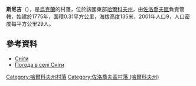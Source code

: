 {{coord|50|20|3|N|36|0|13|E|scale:100000_region:UA|display=title}}

'''斯尼吉'''（{{lang-uk|Сніги}}），是[[烏克蘭|烏克蘭]]的村落，位於該國東部[[哈爾科夫州|哈爾科夫州]]，由[[佐洛喬夫區_(哈爾科夫州)|佐洛喬夫區]]負責管轄，始建於1775年，面積0.31平方公里，海拔高度135米，2001年人口9，人口密度每平方公里29人。

==參考資料==
* [http://w1.c1.rada.gov.ua/pls/z7502/A005?rdat1=09.01.2009&rf7571=33148 Сніги]{{dead link|date=2018年3月 |bot=InternetArchiveBot |fix-attempted=yes }}
* [http://weather.in.ua/ua/har'kovskaja/24284 Погода в селі Сніги] {{Wayback|url=http://weather.in.ua/ua/har%27kovskaja/24284 |date=20160323035150 }}

{{DEFAULTSORT:Сніги}}
[[Category:哈爾科夫州村落|Category:哈爾科夫州村落]]
[[Category:佐洛喬夫區村落_(哈爾科夫州)|Category:佐洛喬夫區村落 (哈爾科夫州)]]


{{Kharkiv-geo-stub}}